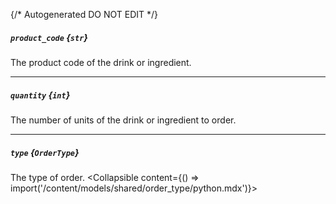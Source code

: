 {/* Autogenerated DO NOT EDIT  */}

##### `product_code` *{`str`}*
The product code of the drink or ingredient.

---
##### `quantity` *{`int`}*
The number of units of the drink or ingredient to order.

---
##### `type` *{`OrderType`}*
The type of order.
<Collapsible content={() => import('/content/models/shared/order_type/python.mdx')}>
</Collapsible>

